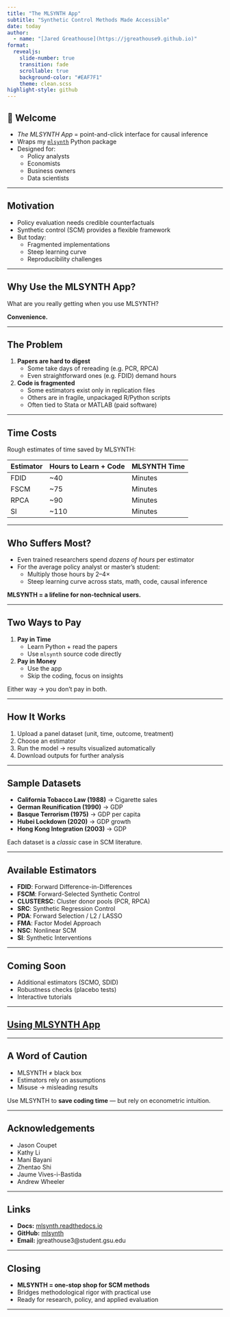 ```yaml
---
title: "The MLSYNTH App"
subtitle: "Synthetic Control Methods Made Accessible"
date: today
author:
  - name: "[Jared Greathouse](https://jgreathouse9.github.io)"
format:
  revealjs: 
    slide-number: true
    transition: fade
    scrollable: true
    background-color: "#EAF7F1"
    theme: clean.scss
highlight-style: github
---
```


## 👋 Welcome

- *The MLSYNTH App* = point-and-click interface for causal inference  
- Wraps my [`mlsynth`](https://github.com/jgreathouse9/mlsynth) Python package  
- Designed for:
  - Policy analysts
  - Economists
  - Business owners
  - Data scientists  

---

## Motivation

- Policy evaluation needs credible counterfactuals  
- Synthetic control (SCM) provides a flexible framework  
- But today:
  - Fragmented implementations
  - Steep learning curve
  - Reproducibility challenges  

---

## Why Use the MLSYNTH App?

What are you really getting when you use MLSYNTH?

**Convenience.**

---

## The Problem

1. **Papers are hard to digest**
   - Some take days of rereading (e.g. PCR, RPCA)
   - Even straightforward ones (e.g. FDID) demand hours

2. **Code is fragmented**
   - Some estimators exist only in replication files
   - Others are in fragile, unpackaged R/Python scripts
   - Often tied to Stata or MATLAB (paid software)

---

## Time Costs

Rough estimates of time saved by MLSYNTH:  

| Estimator   | Hours to Learn + Code | MLSYNTH Time |
|-------------|------------------------|---------------|
| FDID        | ~40                    | Minutes |
| FSCM        | ~75                    | Minutes |
| RPCA        | ~90                    | Minutes |
| SI          | ~110                   | Minutes |

---

## Who Suffers Most?

- Even trained researchers spend *dozens of hours* per estimator  
- For the average policy analyst or master’s student:  
  - Multiply those hours by 2–4×  
  - Steep learning curve across stats, math, code, causal inference  

**MLSYNTH = a lifeline for non-technical users.**

---

## Two Ways to Pay

1. **Pay in Time**  
   - Learn Python + read the papers  
   - Use `mlsynth` source code directly  

2. **Pay in Money**  
   - Use the app  
   - Skip the coding, focus on insights  

Either way → you don’t pay in both.  

---

## How It Works

1. Upload a panel dataset (unit, time, outcome, treatment)  
2. Choose an estimator  
3. Run the model → results visualized automatically  
4. Download outputs for further analysis  

---

## Sample Datasets

- **California Tobacco Law (1988)** → Cigarette sales  
- **German Reunification (1990)** → GDP  
- **Basque Terrorism (1975)** → GDP per capita  
- **Hubei Lockdown (2020)** → GDP growth  
- **Hong Kong Integration (2003)** → GDP  

Each dataset is a *classic* case in SCM literature.  

---

## Available Estimators

- **FDID**: Forward Difference-in-Differences  
- **FSCM**: Forward-Selected Synthetic Control  
- **CLUSTERSC**: Cluster donor pools (PCR, RPCA)  
- **SRC**: Synthetic Regression Control  
- **PDA**: Forward Selection / L2 / LASSO  
- **FMA**: Factor Model Approach  
- **NSC**: Nonlinear SCM  
- **SI**: Synthetic Interventions  

---

## Coming Soon

- Additional estimators (SCMO, SDID)  
- Robustness checks (placebo tests)  
- Interactive tutorials  

---

## [Using MLSYNTH App](https://mlsynthapp.streamlit.app/)

---

## A Word of Caution

- MLSYNTH ≠ black box  
- Estimators rely on assumptions  
- Misuse → misleading results  

Use MLSYNTH to **save coding time** — but rely on econometric intuition.  

---

## Acknowledgements

- Jason Coupet  
- Kathy Li  
- Mani Bayani  
- Zhentao Shi  
- Jaume Vives-i-Bastida  
- Andrew Wheeler  

---

## Links

- **Docs:** [mlsynth.readthedocs.io](https://mlsynth.readthedocs.io)  
- **GitHub:** [mlsynth](https://github.com/jgreathouse9/mlsynth)  
- **Email:** jgreathouse3@student.gsu.edu  

---

## Closing

- **MLSYNTH = one-stop shop for SCM methods**  
- Bridges methodological rigor with practical use  
- Ready for research, policy, and applied evaluation  

---
